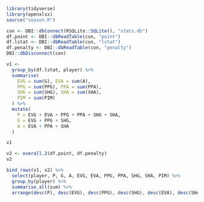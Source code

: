 ```r
library(tidyverse)
library(openxlsx)
source("season.R")
```

```r
con <- DBI::dbConnect(RSQLite::SQLite(), "stats.db")
df.point <- DBI::dbReadTable(con, "point")
df.lstat <- DBI::dbReadTable(con, "lstat")
df.penalty <- DBI::dbReadTable(con, "penalty")
DBI::dbDisconnect(con)
```

```r
v1 <-
  group_by(df.lstat, player) %>%
  summarise(
    EVG = sum(G), EVA = sum(A), 
    PPG = sum(PPG), PPA = sum(PPA), 
    SHG = sum(SHG), SHA = sum(SHA), 
    PIM = sum(PIM)
  ) %>%
  mutate(
    P = EVG + EVA + PPG + PPA + SHG + SHA,
    G = EVG + PPG + SHG,
    A = EVA + PPA + SHA
  )

v1
```

```r
v2 <- overall.2(df.point, df.penalty)
v2
```

```r
bind_rows(v1, v2) %>% 
  select(player, P, G, A, EVG, EVA, PPG, PPA, SHG, SHA, PIM) %>%
  group_by(player) %>%
  summarise_all(sum) %>%
  arrange(desc(P), desc(EVG), desc(PPG), desc(SHG), desc(EVA), desc(SHA), desc(PPA), PIM)
```
